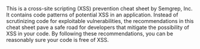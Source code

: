 This is a cross-site scripting (XSS) prevention cheat sheet by Semgrep, Inc. It contains code patterns of potential XSS in an application. Instead of scrutinizing code for exploitable vulnerabilities, the recommendations in this cheat sheet pave a safe road for developers that mitigate the possibility of XSS in your code. By following these recommendations, you can be reasonably sure your code is free of XSS.